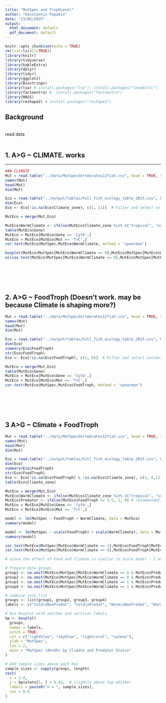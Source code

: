 ```yaml
---
title: "MutSpec and TrophLevel"
author: "Konstantin Popadin"
date: "23/05/2025"
output:
  html_document: default
  pdf_document: default
---
```


```r
knitr::opts_chunk$set(echo = TRUE)
rm(list=ls(all=TRUE))
library(knitr)
library(tidyverse)
library(kableExtra)
library(dplyr)
library(tidyr)
library(ggplot2)
library(Biostrings)
library(lsa) # install.packages("lsa"); install.packages("SnowballC")
library(factoextra) #  install.packages("factoextra")
library(MASS)
library(reshape2) # install.packages("reshape2")

```
## Background
<br>
read data
<br><br>

## 1. A>G ~ CLIMATE. works

***
```r

### CLIMATE
Mut = read.table("../data/MutSpecVertebrates12fish.csv", head = TRUE, sep = ',')  
names(Mut)
head(Mut)
dim(Mut)

Eco = read.table("../output/tables/Full_fish_ecology_table_2025.csv", head = TRUE, sep = ',')  
dim(Eco)
Eco <- Eco[!is.na(Eco$Climate_zone), c(1, 11)]  # Filter and select columns

MutEco = merge(Mut,Eco)

MutEco$WarmClimate <- ifelse(MutEco$Climate_zone %in% c("tropical", "subtropical"), 1, 0)
table(MutEco$Gene)
MutEco = MutEco[MutEco$Gene == 'Cytb',]
MutEco = MutEco[MutEco$Mut == 'T>C',]
cor.test(MutEco$MutSpec,MutEco$WarmClimate, method = 'spearman')

boxplot(MutEco$MutSpec[MutEco$WarmClimate == 0],MutEco$MutSpec[MutEco$WarmClimate == 1], notch = TRUE)
wilcox.test(MutEco$MutSpec[MutEco$WarmClimate == 0],MutEco$MutSpec[MutEco$WarmClimate == 1])

```
<br>

<br><br>

## 2. A>G ~ FoodTroph (Doesn't work. may be because Climate is shaping more?)

```r
Mut = read.table("../data/MutSpecVertebrates12fish.csv", head = TRUE, sep = ',')  
names(Mut)
head(Mut)
dim(Mut)

Eco = read.table("../output/tables/Full_fish_ecology_table_2025.csv", head = TRUE, sep = ',')  
dim(Eco)
summary(Eco$FoodTroph)
str(Eco$FoodTroph)
Eco <- Eco[!is.na(Eco$FoodTroph), c(1, 6)]  # Filter and select columns

MutEco = merge(Mut,Eco)
table(MutEco$Gene)
MutEco = MutEco[MutEco$Gene == 'Cytb',]
MutEco = MutEco[MutEco$Mut == 'T>C',]
cor.test(MutEco$MutSpec,MutEco$FoodTroph, method = 'spearman')

```

<br>

<br><br>

## 3 A>G ~ Climate + FoodTroph 

```r
Mut = read.table("../data/MutSpecVertebrates12fish.csv", head = TRUE, sep = ',')  
names(Mut)
head(Mut)
dim(Mut)

Eco = read.table("../output/tables/Full_fish_ecology_table_2025.csv", head = TRUE, sep = ',')  
dim(Eco)
summary(Eco$FoodTroph)
str(Eco$FoodTroph)
Eco <- Eco[!is.na(Eco$FoodTroph) & !is.na(Eco$Climate_zone), c(1, 6,11)]  # Filter and select columns
table(Eco$Climate_zone)

MutEco = merge(Mut,Eco)
MutEco$WarmClimate <- ifelse(MutEco$Climate_zone %in% c("tropical", "subtropical"), 1, 0)
MutEco$Predator <- ifelse(MutEco$FoodTroph >= 3.5, 1, 0) # recommendation from chatGPT
MutEco = MutEco[MutEco$Gene == 'Cytb',]
MutEco = MutEco[MutEco$Mut == 'T>C',]

model <- lm(MutSpec ~ FoodTroph + WarmClimate, data = MutEco)
summary(model)

model <- lm(MutSpec ~ scale(FoodTroph) + scale(WarmClimate), data = MutEco)
summary(model)

cor.test(MutEco$MutSpec[MutEco$WarmClimate == 1],MutEco$FoodTroph[MutEco$WarmClimate == 1], method = 'spearman') # only predators in tropcs are super oxidized!
cor.test(MutEco$MutSpec[MutEco$WarmClimate == 0],MutEco$FoodTroph[MutEco$WarmClimate == 0], method = 'spearman')

# since the effect of Food and Climate is similar in scale model - I add together! 

# Prepare data groups
group1 <- na.omit(MutEco$MutSpec[MutEco$WarmClimate == 0 & MutEco$Predator == 0])
group2 <- na.omit(MutEco$MutSpec[MutEco$WarmClimate == 0 & MutEco$Predator == 1])
group3 <- na.omit(MutEco$MutSpec[MutEco$WarmClimate == 1 & MutEco$Predator == 0])
group4 <- na.omit(MutEco$MutSpec[MutEco$WarmClimate == 1 & MutEco$Predator == 1])

# Combine into list
groups <- list(group1, group2, group3, group4)
labels <- c("Cold\nNonPredat", "Cold\nPredat", "Warm\nNonPredat", "Warm\nPredat")

# Run boxplot with notches and vertical labels
bp <- boxplot(
  groups,
  names = labels,
  notch = TRUE,
  col = c("lightblue", "skyblue", "lightcoral", "salmon"),
  ylab = "MutSpec",
  las = 2,
  main = "MutSpec (Ah>Gh) by Climate and Predator Status"
)

# Add sample sizes above each box
sample_sizes <- sapply(groups, length)
text(
  x = 1:4,
  y = bp$stats[5, ] + 0.02,  # slightly above top whisker
  labels = paste0("n = ", sample_sizes),
  cex = 0.8
)

```

